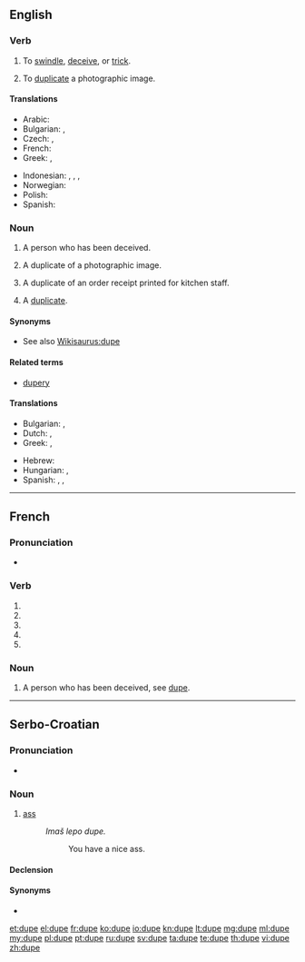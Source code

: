 {{also|dupé}}
==English==

===Verb===
{{en-verb|dup|ing}}

# To [[swindle]], [[deceive]], or [[trick]].
# {{photography}} To [[duplicate]] a photographic image.

====Translations====
{{trans-top|to swindle, deceive, or trick}}
* Arabic: {{t|ar|يخدع|sc=Arab}}
* Bulgarian: {{t|bg|мамя}}, {{t|bg|измамвам}}
* Czech: {{t-|cs|oklamat}}, {{t-|cs|napálit}}
* French: {{t|fr|duper}}
* Greek: {{t|el|κοροϊδεύω|tr=koro'iδévo}},  {{t+|el|εξαπατώ|tr=eksapató}}
{{trans-mid}}
* Indonesian: {{t-|id|tipu|alt=menipu|xs=Indonesian}}, {{t+|id|akal|alt=mengakali|xs=Indonesian}}, {{t+|id|bodoh|alt=membodohi|xs=Indonesian}}, {{t|id|memperdaya}}
* Norwegian: {{t|no|dupere}}
* Polish: {{t|pl|oszukiwać}}
* Spanish: {{t+|es|engañar}}
{{trans-bottom}}

===Noun===
{{en-noun}}

# A person who has been deceived.
# {{photography}} A duplicate of a photographic image.
# {{context|restaurant industry}} A duplicate of an order receipt printed for kitchen staff.
# {{informal}} A [[duplicate]].

====Synonyms====
* See also [[Wikisaurus:dupe]]

====Related terms====
* [[dupery]]

====Translations====
{{trans-top|deceived person}}
* Bulgarian: {{t|bg|лековерник|m}}, {{t+|bg|будала|m}}
* Dutch: {{t|nl|gedupeerde|m|f}}, {{t|nl|bedrogene|m|f}}
* Greek: {{t+|el|κορόιδο|n|tr=koró'iδo}}, {{t|el|αγαθιάρης|m|tr=agaθiáris}}
{{trans-mid}}
* Hebrew: {{t+|he|פראייר|m|tr=frayer}}
* Hungarian: {{t-|hu|balek}}, {{t|hu|palimadár}}
* Spanish: {{t-|es|incauto}},  {{t-|es|engrupido}},  {{t-|es|engañado|m}}
{{trans-bottom}}

----

==French==

===Pronunciation===
* {{IPA|lang=fr|/dyp/}}

===Verb===
{{fr-verb-form}}

# {{conjugation of|duper||1|s|pres|ind|lang=fr}}
# {{conjugation of|duper||3|s|pres|ind|lang=fr}}
# {{conjugation of|duper||1|s|pres|sub|lang=fr}}
# {{conjugation of|duper||1|s|pres|sub|lang=fr}}
# {{conjugation of|duper||2|s|imp|lang=fr}}

===Noun===
{{fr-noun|f}}

# A person who has been deceived, see [[dupe#English|dupe]].

----

==Serbo-Croatian==

===Pronunciation===
* {{IPA|/dûpe/|lang=sh}}

===Noun===
{{sh-noun|g=n|head=dȕpe|r|дупе|ду̏пе}}

# {{vulgar|lang=sh}} [[ass]]
#: ''Imaš lepo dupe.''
#:: You have a nice ass.

====Declension====
{{sh-decl-noun
|dȕpe|dupèta
|dupeta|dupétā
|dupetu|dupetima
|dupe|dupeta
|dupe|dupeta
|dupetu|dupetima
|dupetom|dupetima
}}

====Synonyms====
* {{l|sh|guzica|gùzica}}

[[et:dupe]]
[[el:dupe]]
[[fr:dupe]]
[[ko:dupe]]
[[io:dupe]]
[[kn:dupe]]
[[lt:dupe]]
[[mg:dupe]]
[[ml:dupe]]
[[my:dupe]]
[[pl:dupe]]
[[pt:dupe]]
[[ru:dupe]]
[[sv:dupe]]
[[ta:dupe]]
[[te:dupe]]
[[th:dupe]]
[[vi:dupe]]
[[zh:dupe]]